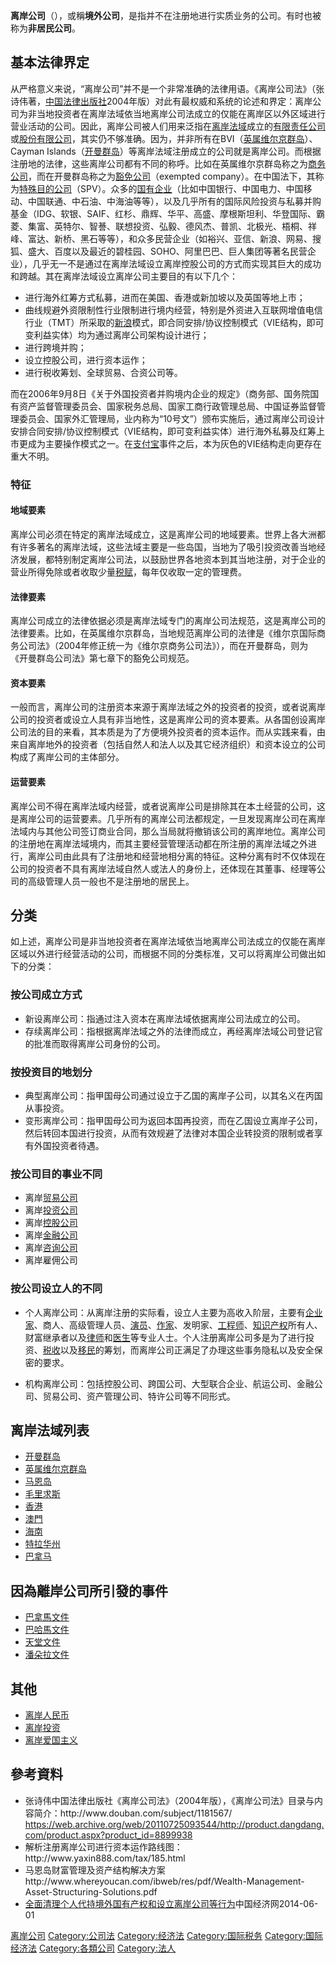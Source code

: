 {{wwv|area=中國大陸}}
'''离岸公司'''（{{lang-en|'''offshore company'''}}），或稱'''境外公司'''，是指并不在注册地进行实质业务的公司。有时也被称为'''非居民公司'''。

==基本法律界定==
从严格意义来说，“离岸公司”并不是一个非常准确的法律用语。《离岸公司法》（张诗伟著，[[中国法律出版社|中国法律出版社]]2004年版）对此有最权威和系统的论述和界定：离岸公司为非当地投资者在离岸法域依当地离岸公司法成立的仅能在离岸区以外区域进行营业活动的公司。因此，离岸公司被人们用来泛指在[[离岸法域|离岸法域]]成立的[[有限责任公司|有限责任公司]]或[[股份有限公司|股份有限公司]]，其实仍不够准确。因为，并非所有在BVI（[[英属维尔京群岛|英属维尔京群岛]]）、Cayman Islands（[[开曼群岛|开曼群岛]]）等离岸法域注册成立的公司就是离岸公司。而根据注册地的法律，这些离岸公司都有不同的称呼。比如在英属维尔京群岛称之为[[business_company|商务公司]]，而在开曼群岛称之为[[豁免公司|豁免公司]]（exempted company）。在中国法下，其称为[[特殊目的公司|特殊目的公司]]（SPV）。众多的[[国有企业|国有企业]]（比如中国银行、中国电力、中国移动、中国联通、中石油、中海油等等），以及几乎所有的国际风险投资与私募并购基金（IDG、软银、SAIF、红杉、鼎辉、华平、高盛、摩根斯坦利、华登国际、霸菱、集富、英特尔、智諅、联想投资、弘毅、德风杰、普凯、北极光、梧桐、祥峰、富达、新桥、黑石等等），和众多民营企业（如裕兴、亚信、新浪、网易、搜狐、盛大、百度以及最近的碧桂园、SOHO、阿里巴巴、巨人集团等著名民营企业），几乎无一不是通过在离岸法域设立离岸控股公司的方式而实现其巨大的成功和跨越。其在离岸法域设立离岸公司主要目的有以下几个：
*进行海外红筹方式私募，进而在美国、香港或新加坡以及英国等地上市；
*曲线规避外资限制性行业限制进行境内经营，特别是外资进入互联网增值电信行业（TMT）所采取的[[新浪|新浪]]模式，即合同安排/协议控制模式（VIE结构，即可变利益实体）均为通过离岸公司架构设计进行；
*进行跨境并购；
*设立控股公司，进行资本运作；
*进行税收筹划、全球贸易、合资公司等。

而在2006年9月8日《关于外国投资者并购境内企业的规定》（商务部、国务院国有资产监督管理委员会、国家税务总局、国家工商行政管理总局、中国证券监督管理委员会、国家外汇管理局，业内称为“10号文”）颁布实施后，通过离岸公司设计安排合同安排/协议控制模式（VIE结构，即可变利益实体）进行海外私募及红筹上市更成为主要操作模式之一。在[[支付宝|支付宝]]事件之后，本为灰色的VIE结构走向更存在重大不明。

===特征===
====地域要素====
离岸公司必须在特定的离岸法域成立，这是离岸公司的地域要素。世界上各大洲都有许多著名的离岸法域，这些法域主要是一些岛国，当地为了吸引投资改善当地经济发展，都特别制定离岸公司法，以鼓励世界各地资本到其当地注册，对于企业的营业所得免除或者收取少量[[税赋|税赋]]，每年仅收取一定的管理费。

====法律要素====
离岸公司成立的法律依据必须是离岸法域专门的离岸公司法规范，这是离岸公司的法律要素。比如，在英属维尔京群岛，当地规范离岸公司的法律是《维尔京国际商务公司法》（2004年修正统一为《维尔京商务公司法》），而在开曼群岛，则为《开曼群岛公司法》第七章下的豁免公司规范。

====资本要素====
一般而言，离岸公司的注册资本来源于离岸法域之外的投资者的投资，或者说离岸公司的投资者或设立人具有非当地性，这是离岸公司的资本要素。从各国创设离岸公司法的目的来看，其本质是为了方便境外投资者的资本运作。而从实践来看，由来自离岸地外的投资者（包括自然人和法人以及其它经济组织）和资本设立的公司构成了离岸公司的主体部分。

====运营要素====
离岸公司不得在离岸法域内经营，或者说离岸公司是排除其在本土经营的公司，这是离岸公司的运营要素。几乎所有的离岸公司法都规定，一旦发现离岸公司在离岸法域内与其他公司签订商业合同，那么当局就将撤销该公司的离岸地位。离岸公司的注册地在离岸法域境内，而其主要经营管理活动都在所注册的离岸法域之外进行，离岸公司由此具有了注册地和经营地相分离的特征。这种分离有时不仅体现在公司的投资者不具有离岸法域自然人或法人的身份上，还体现在其董事、经理等公司的高级管理人员一般也不是注册地的居民上。

==分类==
如上述，离岸公司是非当地投资者在离岸法域依当地离岸公司法成立的仅能在离岸区域以外进行经营活动的公司，而根据不同的分类标准，又可以将离岸公司做出如下的分类：

===按公司成立方式===
*新设离岸公司：指通过注入资本在离岸法域依据离岸公司法成立的公司。
*存续离岸公司：指根据离岸法域之外的法律而成立，再经离岸法域公司登记官的批准而取得离岸公司身份的公司。

===按投资目的地划分===
*典型离岸公司：指甲国母公司通过设立于乙国的离岸子公司，以其名义在丙国从事投资。
*变形离岸公司：指甲国母公司为返回本国再投资，而在乙国设立离岸子公司，然后转回本国进行投资，从而有效规避了法律对本国企业转投资的限制或者享有外国投资者待遇。

===按公司目的事业不同===
*离岸[[贸易公司|贸易公司]]
*离岸[[投资公司|投资公司]]
*离岸[[控股公司|控股公司]]
*离岸[[金融公司|金融公司]]
*离岸[[咨询公司|咨询公司]]
*离岸雇佣公司
 
===按公司设立人的不同===
*个人离岸公司：从离岸注册的实际看，设立人主要为高收入阶层，主要有[[企业家|企业家]]、商人、高级管理人员、[[演员|演员]]、[[作家|作家]]、发明家、[[工程师|工程师]]、[[知识产权|知识产权]]所有人、财富继承者以及[[律师|律师]]和[[医生|医生]]等专业人士。个人注册离岸公司多是为了进行投资、[[税收|税收]]以及[[移民|移民]]的筹划，而离岸公司正满足了办理这些事务隐私以及安全保密的要求。

*机构离岸公司：包括控股公司、跨国公司、大型联合企业、航运公司、金融公司、贸易公司、资产管理公司、特许公司等不同形式。

==离岸法域列表==
*[[开曼群岛|开曼群岛]]
*[[英属维尔京群岛|英属维尔京群岛]]
*[[马恩岛|马恩岛]]
*[[毛里求斯|毛里求斯]]
*[[香港|香港]]
*[[澳門|澳門]]
*[[海南|海南]]
*[[特拉华州|特拉华州]]
*[[巴拿马|巴拿马]]

== 因為離岸公司所引發的事件 ==
*[[巴拿馬文件|巴拿馬文件]]
*[[巴哈馬文件|巴哈馬文件]]
*[[天堂文件|天堂文件]]
*[[潘朵拉文件|潘朵拉文件]]

==其他==
*[[离岸人民币|离岸人民币]]
* [[离岸投资|离岸投资]]
*[[离岸爱国主义|离岸爱国主义]]

==參考資料==
*张诗伟中国法律出版社《离岸公司法》（2004年版），《离岸公司法》目录与内容简介：http://www.douban.com/subject/1181567/ https://web.archive.org/web/20110725093544/http://product.dangdang.com/product.aspx?product_id=8899938
*解析注册离岸公司进行资本运作路线图：http://www.yaxin888.com/tax/185.html
*马恩岛财富管理及资产结构解决方案http://www.whereyoucan.com/ibweb/res/pdf/Wealth-Management-Asset-Structuring-Solutions.pdf
*[http://finance.ce.cn/rolling/201110/15/t20111015_16654904.shtml 全面清理个人代持境外国有产权和设立离岸公司等行为]中国经济网2014-06-01

[[Category:离岸公司|]]
[[Category:公司法|Category:公司法]]
[[Category:经济法|Category:经济法]]
[[Category:国际税务|Category:国际税务]]
[[Category:国际经济法|Category:国际经济法]]
[[Category:各類公司|Category:各類公司]]
[[Category:法人|Category:法人]]